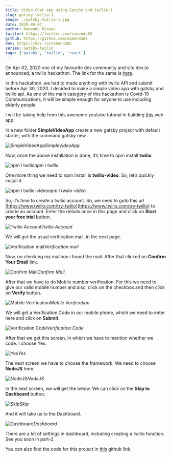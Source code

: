 ```yaml
---
title: Video Chat app using Gatsby and twilio-1
slug: gatsby-twilio-1
image: ./gatsby-twilio-1.jpg
date: 2020-04-07
author: Nabendu Biswas
twitter: https://twitter.com/nabendu82
github: https://github.com/nabendu82
dev: https://dev.to/nabendu82
series: Gatsby-twilio
tags: ['gatsby', 'twilio', 'react']
---
```


On Apr 02, 2020 one of my favourite dev community and site dev.to announced, a twilio hackathon. The link for the same is [here](https://dev.to/devteam/announcing-the-twilio-hackathon-on-dev-2lh8).

In this hackathon ,we had to made anything with twilio API and submit before Apr 30, 2020. I decided to make a simple video app with gatsby and twilio api. As one of the main category of this hackathon is Covid-19 Communications, it will be simple enough for anyone to use including elderly people.

I will be taking help from this awesome youtube tutorial in building [this](https://www.youtube.com/embed/K02SnxY6c_0) web-app.

In a new folder **SimpleVideoApp** create a new gatsby project with default starter, with the command gatsby new .

![SimpleVideoApp](https://ik.imagekit.io/thewebdev/GatsbyTwilio/1/1_KLiMGGXJb.png)*SimpleVideoApp*

Now, once the above installation is done, it’s time to npm install **twilio**.

![npm i twilio](https://ik.imagekit.io/thewebdev/GatsbyTwilio/1/2_9LsgjO1Jb.png)*npm i twilio*

One more thing we need to npm install is **twilio-video**. So, let’s quickly install it.

![npm i twilio-video](https://ik.imagekit.io/thewebdev/GatsbyTwilio/1/3_sQn5A67UVA.png)*npm i twilio-video*

So, it’s time to create a twilio account. So, we need to goto this url [https://www.twilio.com/try-twilio](https://www.twilio.com/try-twilio) to create an account. Enter the details once in this page and click on **Start your free trial** button.

![Twilio Account](https://ik.imagekit.io/thewebdev/GatsbyTwilio/1/4_LXlJYZ60jt.png)*Twilio Account*

We will get the usual verification mail, in the next page.

![Verification mail](https://ik.imagekit.io/thewebdev/GatsbyTwilio/1/5_4pUa_XMg3u.png)*Verification mail*

Now, on checking my mailbox i found the mail. After that clicked on **Confirm Your Email** link.

![Confirm Mail](https://ik.imagekit.io/thewebdev/GatsbyTwilio/1/6_iWV6XsYUVE.png)*Confirm Mail*

After that we have to do Mobile number verification. For this we need to give our valid mobile number and also, click on the checkbox and then click on **Verify** button.

![Mobile Verification](https://ik.imagekit.io/thewebdev/GatsbyTwilio/1/7_xwX3Dzgeq4.png)*Mobile Verification*

We will get a Verification Code in our mobile phone, which we need to enter here and click on **Submit**.

![Verification Code](https://ik.imagekit.io/thewebdev/GatsbyTwilio/1/8_HGp_9Wn-Hb.png)*Verification Code*

After that we get this screen, in which we have to mention whether we code. I choose Yes.

![Yes](https://ik.imagekit.io/thewebdev/GatsbyTwilio/1/9_1sYkMJ0LM.png)*Yes*

The next screen we have to choose the framework. We need to choose **NodeJS** here.

![NodeJS](https://ik.imagekit.io/thewebdev/GatsbyTwilio/1/10_SWB78YmXHb.png)*NodeJS*

In the next screen, we will get the below. We can click on the **Skip to Dashboard** button.

![Skip](https://ik.imagekit.io/thewebdev/GatsbyTwilio/1/11_DcJsfgr_mM.png)*Skip*

And it will take us to the Dashboard.

![Dashboard](https://ik.imagekit.io/thewebdev/GatsbyTwilio/1/12_1NHpp6Var.png)*Dashboard*

There are a lot of settings in dashboard, including creating a twilio function. See you soon in part-2.

You can also find the code for this project in [this](https://github.com/nabendu82/SimpleVideoApp) github link.
